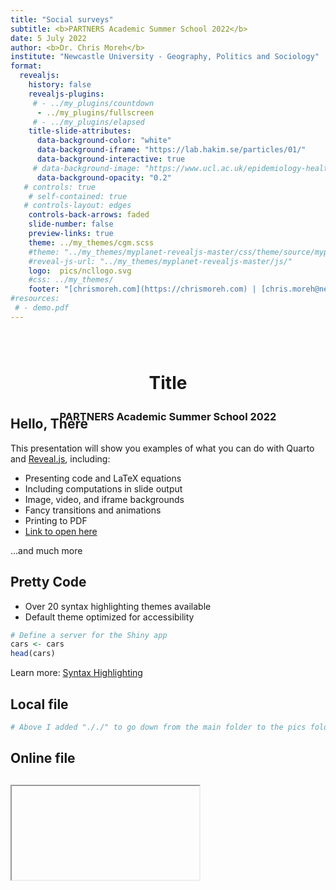 ```yaml
---
title: "Social surveys"
subtitle: <b>PARTNERS Academic Summer School 2022</b>
date: 5 July 2022
author: <b>Dr. Chris Moreh</b>
institute: "Newcastle University - Geography, Politics and Sociology"
format: 
  revealjs:
    history: false
    revealjs-plugins:
     # - ../my_plugins/countdown
      - ../my_plugins/fullscreen
     # - ../my_plugins/elapsed
    title-slide-attributes:
      data-background-color: "white"
      data-background-iframe: "https://lab.hakim.se/particles/01/"
      data-background-interactive: true
     # data-background-image: "https://www.ucl.ac.uk/epidemiology-health-care/sites/epidemiology_health_care/files/CeLSIUS_button.jpg"
      data-background-opacity: "0.2"
   # controls: true
    # self-contained: true
   # controls-layout: edges
    controls-back-arrows: faded
    slide-number: false
    preview-links: true
    theme: ../my_themes/cgm.scss
    #theme: "../my_themes/myplanet-revealjs-master/css/theme/source/myplanet.scss"
    #reveal-js-url: "../my_themes/myplanet-revealjs-master/js/"
    logo:  pics/ncllogo.svg
    #css: ../my_themes/
    footer: "[chrismoreh.com](https://chrismoreh.com) | [chris.moreh@newcastle.ac.uk](mailto: chris.moreh@newcastle.ac.uk)"
#resources:
 # - demo.pdf
---
```


## {background-color="white" background-image="https://www.ucl.ac.uk/epidemiology-health-care/sites/epidemiology_health_care/files/CeLSIUS_button.jpg" background-opacity=0.2}

<h1><p style="text-align:center; left: 50%; margin-right: 50%; transform: translate(50%, 120%)"> 
Title 
</p></h1>

<h3><p style="text-align:center;  transform: translate(0%, 200%)">
PARTNERS Academic Summer School 2022
</p></h3>

## Hello, There

This presentation will show you examples of what you can do with Quarto and [Reveal.js](https://revealjs.com), including:

-   Presenting code and LaTeX equations
-   Including computations in slide output
-   Image, video, and iframe backgrounds
-   Fancy transitions and animations
-   Printing to PDF
- [Link to open here](https://quarto.org/docs/presentations/revealjs/presenting.html)

...and much more

## Pretty Code {auto-animate="true"}

-   Over 20 syntax highlighting themes available
-   Default theme optimized for accessibility

``` r
# Define a server for the Shiny app
cars <- cars
head(cars)
```

::: footer
Learn more: [Syntax Highlighting](https://quarto.org/docs/output-formats/html-code.html#highlighting)
:::

## Local file {background-image="././pics/Slide1.PNG" background-size="100%"}

```r
# Above I added "././" to go down from the main folder to the pics folder when it is rendered online
```

## Online file

<section>
  <countdown time="300" autostart="yes" />
</section>

## {background-color="white" background-image="././pics/VIZ5.jpg" background-size="70%" background-opacity=0.32}

## {fullscreen=true}

<iframe class="stretch" data-src="https://www.google.com/maps/embed?pb=!1m14!1m12!1m3!1d61206.89156051744!2d-151.77366863890407!3d-16.50433878928727!2m3!1f0!2f0!3f0!3m2!1i1024!2i768!4f13.1!5e0!3m2!1sen!2sde!4v1467468929561"></iframe>